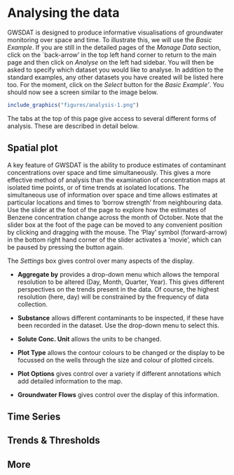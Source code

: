 # Analysing the data {#Analysingthedata}


GWSDAT is designed to produce informative visualisations of groundwater monitoring over space and time.  To illustrate this, we will use the *Basic Example*.  If you are still in the detailed pages of the *Manage Data* section, click on the `back-arrow' in the top left hand corner to return to the main \textit{manage Data} page and then click on *Analyse* on the left had sidebar.  You will then be asked to specify which dataset you would like to analyse.  In addition to the standard examples, any other datasets you have created will be listed here too.  For the moment, click on the *Select* button for the *Basic Example'*.  You should now see a screen similar to the image below.

```r
include_graphics("figures/analysis-1.png")
```

The tabs at the top of this page give access to several different forms of analysis.  These are described in detail below.


## Spatial plot

A key feature of GWSDAT is the ability to produce estimates of contaminant concentrations over space and time simultaneously.  This gives a more effective method of analysis than the examination of concentration maps at isolated time points, or of time trends at isolated locations.  The simultaneous use of information over space and time allows estimates at particular locations and times to 'borrow strength' from neighbouring data.  Use the slider at the foot of the page to explore how the estimates of Benzene concentration change across the month of October.  Note that the slider box at the foot of the page can be moved to any convenient position by clicking and dragging with the mouse.  The 'Play' symbol (forward-arrow) in the bottom right hand corner of the slider activates a 'movie', which can be paused by pressing the button again.

The *Settings* box gives control over many aspects of the display.

* **Aggregate by** provides a drop-down menu which allows the temporal resolution to be altered (Day, Month, Quarter, Year).  This gives different perspectives on the trends present in the data.  Of course, the highest resolution (here, day) will be constrained by the frequency of data collection.

* **Substance** allows different contaminants to be inspected, if these have been recorded in the dataset.  Use the drop-down menu to select this.

* **Solute Conc. Unit** allows the units to be changed.

* **Plot Type** allows the contour colours to be changed or the display to be focussed on the wells through the size and colour of plotted circels.

* **Plot Options** gives control over a variety if different annotations which add detailed information to the map.

* **Groundwater Flows** gives control over the display of this information.


## Time Series

## Trends \& Thresholds

## More
